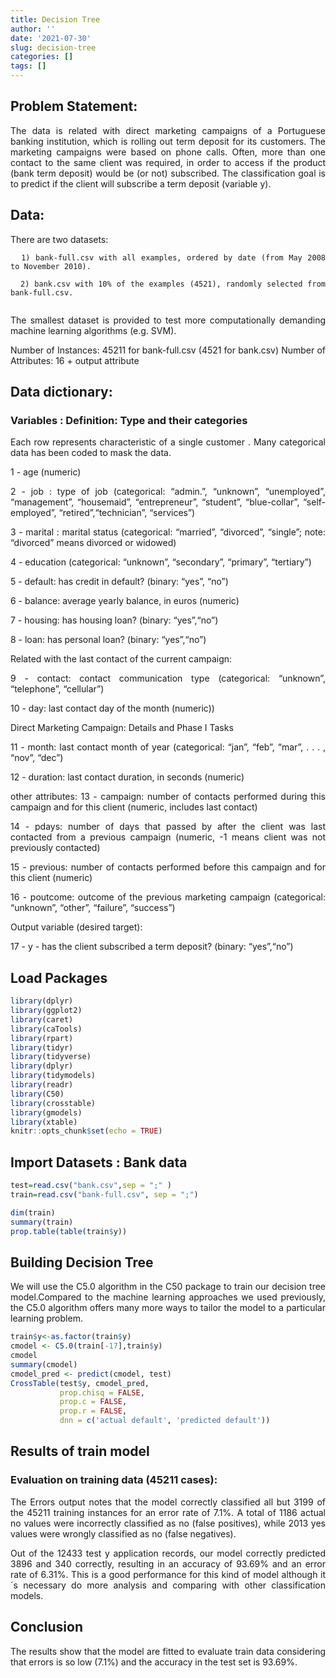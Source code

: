 ```yaml
---
title: Decision Tree
author: ''
date: '2021-07-30'
slug: decision-tree
categories: []
tags: []
---
```




<style>
body {
text-align: justify}
</style>

## Problem Statement:

The data is related with direct marketing campaigns of a Portuguese banking institution, which is rolling out term deposit for its customers. The marketing campaigns were based on phone calls. Often, more than one contact to the same client was required, in order to access if the product (bank term deposit) would be (or not) subscribed. The classification goal is to predict if the client will subscribe a term deposit (variable y).

## Data:

There are two datasets: 

      1) bank-full.csv with all examples, ordered by date (from May 2008 to November 2010).
      
      2) bank.csv with 10% of the examples (4521), randomly selected from bank-full.csv.
      
The smallest dataset is provided to test more computationally demanding machine learning algorithms (e.g. SVM).

Number of Instances: 45211 for bank-full.csv (4521 for bank.csv)
Number of Attributes: 16 + output attribute

## Data dictionary:

### Variables : Definition: Type and their categories

Each row represents characteristic of a single customer . Many categorical data has been coded to mask the data.

1 - age (numeric)

2 - job : type of job (categorical: “admin.”, “unknown”, “unemployed”, “management”, “housemaid”, “entrepreneur”, “student”, “blue-collar”, “self-employed”, “retired”,“technician”, “services”) 

3 - marital : marital status (categorical: “married”, “divorced”, “single”; note: “divorced” means divorced or widowed)

4 - education (categorical: “unknown”, “secondary”, “primary”, “tertiary”)

5 - default: has credit in default? (binary: “yes”, “no”)

6 - balance: average yearly balance, in euros (numeric)

7 - housing: has housing loan? (binary: “yes”,“no”)

8 - loan: has personal loan? (binary: “yes”,“no”)

Related with the last contact of the current campaign:

9 - contact: contact communication type (categorical: “unknown”, “telephone”, “cellular”)

10 - day: last contact day of the month (numeric))

Direct Marketing Campaign: Details and Phase I Tasks

11 - month: last contact month of year (categorical: “jan”, “feb”, “mar”, . . . , “nov”, “dec”)

12 - duration: last contact duration, in seconds (numeric)

other attributes: 13 - campaign: number of contacts performed during this campaign and for this client (numeric, includes last contact)

14 - pdays: number of days that passed by after the client was last contacted from a previous campaign (numeric, -1 means client was not previously contacted) 

15 - previous: number of contacts performed before this campaign and for this client (numeric)

16 - poutcome: outcome of the previous marketing campaign (categorical: “unknown”, “other”, “failure”, “success”)

Output variable (desired target):

17 - y - has the client subscribed a term deposit? (binary: “yes”,“no”)

## Load Packages
```r
library(dplyr)
library(ggplot2)
library(caret)
library(caTools)
library(rpart)
library(tidyr)
library(tidyverse)
library(dplyr)
library(tidymodels)
library(readr)
library(C50)
library(crosstable)
library(gmodels)
library(xtable)
knitr::opts_chunk$set(echo = TRUE)
```

## Import Datasets : Bank data
```r
test=read.csv("bank.csv",sep = ";" ) 
train=read.csv("bank-full.csv", sep = ";") 
```


```r
dim(train)
summary(train)
prop.table(table(train$y))
```

## Building Decision Tree

We will use the C5.0 algorithm in the C50 package to train our decision tree model.Compared to the machine learning approaches we used previously, the C5.0 algorithm offers many more ways to tailor the model to a particular learning problem.

```r

train$y<-as.factor(train$y)
cmodel <- C5.0(train[-17],train$y)
cmodel
summary(cmodel)
cmodel_pred <- predict(cmodel, test)
CrossTable(test$y, cmodel_pred,
           prop.chisq = FALSE, 
           prop.c = FALSE, 
           prop.r = FALSE,
           dnn = c('actual default', 'predicted default'))
```

## Results of train model

### Evaluation on training data (45211 cases):

The Errors output notes that the model correctly classified all but 3199 of the 45211 training instances for an error rate of 7.1%. A total of 1186 actual no values were incorrectly classified as no (false positives), while 2013 yes values were wrongly classified as no (false negatives).

Out of the 12433 test y application records, our model correctly predicted 3896 and 340 correctly, resulting in an accuracy of 93.69% and an error rate of 6.31%. This is a good performance for this kind of model although it´s necessary do more analysis and comparing with other classification models.

## Conclusion

The results show that the model are fitted to evaluate train data considering that errors is so low (7.1%) and the accuracy in the test set is 93.69%.

